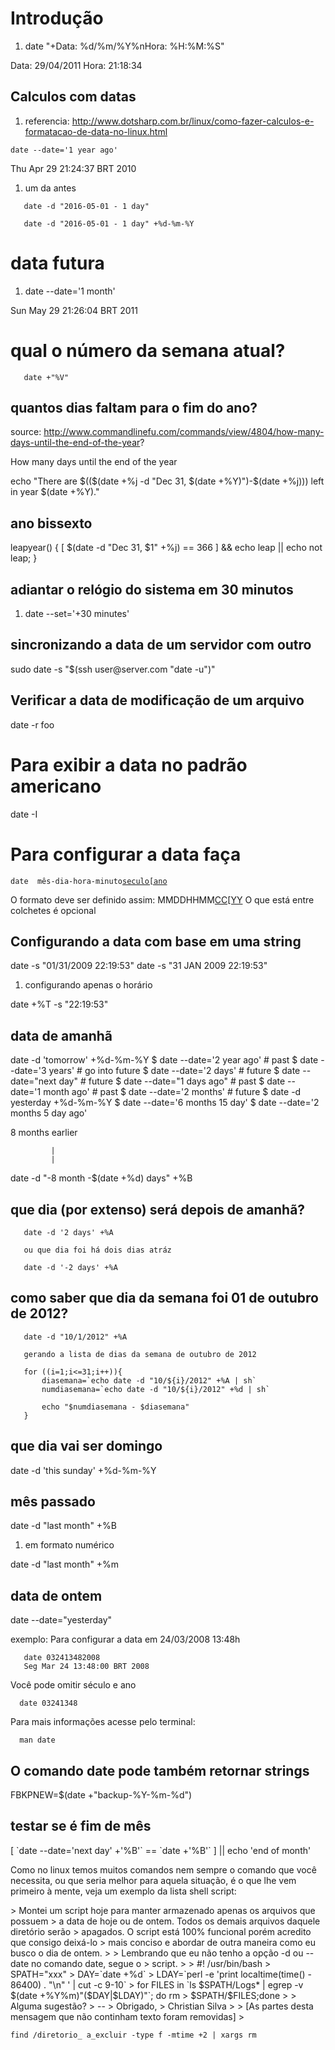 =Introdução=

# date "+Data: %d/%m/%Y%nHora: %H:%M:%S"
Data: 29/04/2011
Hora: 21:18:34

==Calculos com datas==
# referencia: http://www.dotsharp.com.br/linux/como-fazer-calculos-e-formatacao-de-data-no-linux.html

 date --date='1 year ago'
Thu Apr 29 21:24:37 BRT 2010

# um da antes

    date -d "2016-05-01 - 1 day"

    date -d "2016-05-01 - 1 day" +%d-%m-%Y

=data futura=
# date --date='1 month'
Sun May 29 21:26:04 BRT 2011

=qual o número da semana atual?=

    date +"%V"

==quantos dias faltam para o fim do ano?==
source: http://www.commandlinefu.com/commands/view/4804/how-many-days-until-the-end-of-the-year?

How many days until the end of the year

echo "There are $(($(date +%j -d "Dec 31, $(date +%Y)")-$(date +%j))) left in year $(date +%Y)."

==ano bissexto==

leapyear() { [ $(date -d "Dec 31, $1" +%j) == 366 ] && echo leap || echo not leap; }

==adiantar o relógio do sistema em 30 minutos==

# date --set='+30 minutes'


==sincronizando a data de um servidor com outro==

sudo date -s "$(ssh user@server.com "date -u")"

==Verificar a data de modificação de um arquivo==

date -r foo

=Para exibir a data no padrão americano=

date -I

=Para configurar a data faça=

 date  mês-dia-hora-minuto[[seculo[ano]]

O formato deve ser definido assim: MMDDHHMM[[CC[YY]]
O que está entre colchetes é opcional
==Configurando a data com base em uma string==

date -s "01/31/2009 22:19:53"
date -s "31 JAN 2009 22:19:53"

# configurando apenas o horário
date +%T -s "22:19:53"


==data de amanhã==

date -d 'tomorrow' +%d-%m-%Y
$ date --date='2 year ago'  # past
$ date --date='3 years'     # go into future
$ date --date='2 days'      # future
$ date --date="next day"    # future
$ date --date="1 days ago"  # past
$ date --date='1 month ago' # past
$ date --date='2 months'    # future
$ date -d yesterday +%d-%m-%Y
$ date --date='6 months 15 day'
$ date --date='2 months 5 day ago'

8 months earlier
          |
          |
date -d "-8 month -$(date +%d) days" +%B

== que dia (por extenso) será depois de amanhã? ==

	date -d '2 days' +%A

	ou que dia foi há dois dias atráz


	date -d '-2 days' +%A

== como saber que dia da semana foi 01 de outubro de 2012?==

	date -d "10/1/2012" +%A

	gerando a lista de dias da semana de outubro de 2012

	for ((i=1;i<=31;i++)){
		diasemana=`echo date -d "10/${i}/2012" +%A | sh`
		numdiasemana=`echo date -d "10/${i}/2012" +%d | sh`

		echo "$numdiasemana - $diasemana"
	}

==que dia vai ser domingo==

date -d 'this sunday' +%d-%m-%Y

==mês passado==

date -d "last month" +%B

# em formato numérico
date -d "last month" +%m

==data de ontem==

date --date="yesterday"

exemplo:
Para configurar a data em 24/03/2008 13:48h

    date 032413482008
    Seg Mar 24 13:48:00 BRT 2008


Você pode omitir século e ano

   date 03241348


Para mais informações acesse pelo terminal:

   man date

==O comando date pode também retornar strings==

FBKPNEW=$(date +"backup-%Y-%m-%d")

==testar se é fim de mês==

[ `date --date='next day' +'%B'` == `date +'%B'` ] || echo 'end of month'


Como no linux temos muitos comandos nem sempre o comando que você
necessita, ou que seria melhor para aquela situação, é o que
lhe vem primeiro à mente, veja um exemplo da lista shell script:


> Montei um script hoje para manter armazenado apenas os arquivos que possuem
> a data de hoje ou de ontem. Todos os demais arquivos daquele diretório serão
> apagados. O script está 100% funcional porém acredito que consigo deixá-lo
> mais conciso e abordar de outra maneira como eu busco o dia de ontem.
>
> Lembrando que eu não tenho a opção -d ou --date no comando date, segue o
> script.
>
> #! /usr/bin/bash
> SPATH="xxx"
> DAY=`date +%d`
> LDAY=`perl -e 'print localtime(time() - 86400) . "\n" ' | cut -c 9-10`
> for FILES in `ls $SPATH/Logs* | egrep -v $(date +%Y%m)"($DAY|$LDAY)"`; do rm
> $SPATH/$FILES;done
>
> Alguma sugestão?
> --
> Obrigado,
> Christian Silva
>
> [As partes desta mensagem que não continham texto foram removidas]
>

 find /diretorio_ a_excluir -type f -mtime +2 | xargs rm
